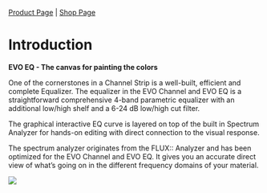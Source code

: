 [Product Page](https://www.flux.audio/project/evo-series/) 
| [Shop Page](https://shop.flux.audio/en_US/products/evo-series-pack)

# Introduction

**EVO EQ - The canvas for painting the colors**

One of the cornerstones in a Channel Strip is a well-built, efficient and complete Equalizer.
The equalizer in the EVO Channel and EVO EQ is a straightforward comprehensive 4-band parametric equalizer with an additional low/high shelf and a 6-24 dB low/high cut filter.

The graphical interactive EQ curve is layered on top of the built in Spectrum Analyzer for hands-on editing with direct connection to the visual response.

The spectrum analyzer originates from the FLUX:: Analyzer and has been optimized for the EVO Channel and EVO EQ. It gives you an accurate direct view of what’s going on in the different frequency domains of your material.


![](https://media.githubusercontent.com/media/FLUX-SE/doc_images/main/Plugins/evo-eq/evoEQ.png)